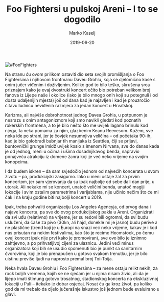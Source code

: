 ﻿---
title: Foo Fightersi u pulskoj Areni – I to se dogodilo
date: 2019-06-20
slug: foo-fighters
author: Marko Kaselj
published: true
description: "#3d8c32"
color: #3d8c32
---
![#FooFighters](./foo-fighters.jpg)

Na stranu ću ovom prilikom ostaviti dio seta svojih promišljanja o Foo Fightersima i njihovom frontmanu Daveu Grohlu, koja se djelomično kose s onim jučer viđenim i doživljenim. Koliko god to bilo teško, skrušena srca priznajem kako je ovaj dvostruki koncert očito bio potreban velikom broj fanova iz Lijepe naše i okolice (iako je bilo mnogo onih koji su potegnuli i od dosta udaljenijih mjesta) još od dana kad je najavljen i kad je prouzročio čitavu ludnicu neviđenih razmjera za jedan koncert u Hrvatskoj.

Karizma, ali najviše dobrohotnost jednog Davea Grohla, u potpunom je nesrazu s onim antagonizmom koji smo navikli gledati kod poznatih rokerskih frontmena, a to je bilo nešto što me uvijek lagano brinulo kod njega, ta neka pomama za njim, glazbenim Keanu Reevesom. Kažem, sve neka ide po strani, jer je čovjek nesumnjiva veličina – od početaka 90-ih, kad je bio golobradi bubnjar tih manijaka iz Seattlea, čiji se prljavi, buntovnički grunge imidž uvijek kosio s imenom Nirvana, sve do danas kada je od jednog, meni u očima i ušima dosadnjikavog benda, napravio ponajveću atrakciju iz domene žanra koji je već neko vrijeme na svojim konopcima.

I da budem iskren – da sam svjedočio jednom od najvećih koncerata u svom životu – pa, produkcijski zasigurno. Iako u meni ostaje žal za prvim koncertom, jer sam vjerovanja da su ipak najbolje od sebe dali dan prije, u utorak. Ali nekako mi se koncert, unatoč veličini benda, unatoč magiji lokacije i svim ostalim parametrima I varijablama, nije učinio nečim što će mi čak i na kraju godine biti najbolji koncert u 2019.

Ipak, treba pohvaliti organizaciju Los Angeles Agencyja, od prvog dana i najave koncerta, pa sve do ovog produkcijskog pakla u Areni. Organizirati da svi uđu (relativno) na vrijeme, jer su redovi bili ogromni, da svi budu usluženi, da čaše za pivo (30kn, ali hajd, donekle mi je jasno) budu perive a ne plastične (trend koji je u Europi na snazi već neko vrijeme, kakav je i kod nas prisutan na nekim festivalima, kao što je recimo Hoomstock, po čemu ovaj koncert ipak nije prvi kako je promoviran), sve ovo bilo je iznimno zahtjevno, a po prihvatljivoj cijeni za ulaznicu. Jedini veći minus organizatora koji bih se usudio spomenuti bio je punkt sa sanitarnim čvorovima, koji je bio prenapučen u gotovo svakom trenutku, jer je bilo uistinu previše ljudi na naprosto premal broj Toi-Toija.

 

Neka hvala Daveu Grohlu i Foo Fightersima – za mene ostaju relikt nekih, za rock boljih vremena, kojih se ne sjećam jer u njima nisam živio, ali da je lijepo imati štimung gotovo trosatnog, stadionskog koncerta na ekskluzivnoj lokaciji u Puli – itekako je dobar osjećaj. Nosat ću ga kroz život, pa koliko god da mi trebalo da cijelo jučerašnje iskustvo još jednom bude evaluirano u glavi.